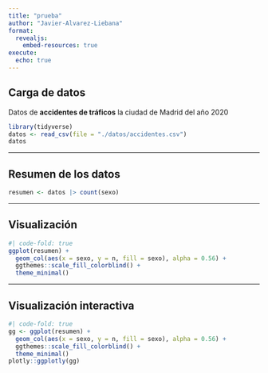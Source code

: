 ---
title: "prueba"
author: "Javier-Alvarez-Liebana"
format:
  revealjs:
    embed-resources: true
execute: 
  echo: true
---

## Carga de datos

Datos de **accidentes de tráficos** la ciudad de Madrid del año 2020

```{r}
library(tidyverse)
datos <- read_csv(file = "./datos/accidentes.csv")
datos
```

---

## Resumen de los datos

```{r}
resumen <- datos |> count(sexo)
```

---

## Visualización

```{r}
#| code-fold: true
ggplot(resumen) +
  geom_col(aes(x = sexo, y = n, fill = sexo), alpha = 0.56) +
  ggthemes::scale_fill_colorblind() +
  theme_minimal()
```

---

## Visualización interactiva

```{r}
#| code-fold: true
gg <- ggplot(resumen) +
  geom_col(aes(x = sexo, y = n, fill = sexo), alpha = 0.56) +
  ggthemes::scale_fill_colorblind() +
  theme_minimal()
plotly::ggplotly(gg)
```



